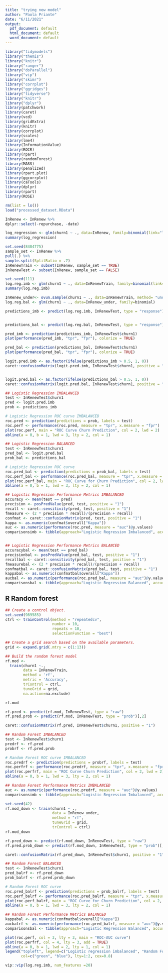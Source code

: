 ```yaml
---
title: "trying new model"
author: "Paola Priante"
date: "6/11/2021"
output:
  pdf_document: default
  html_document: default
  word_document: default
---
```


```r
library("tidymodels")
library("themis")
library("knitr")
library("ranger")
library("doParallel")
library("vip")
library("skimr")
library("corrplot")
library("ggridges")
library("tidyverse")
library("knitr")
library("dplyr")
library(patchwork)
library(caret)
library(vcd)
library(gridExtra)
library(knitr)
library(corrplot)
library(scales)
library(lme4)
library(InformationValue)
library(ROCR)
library(rpart)
library(randomForest)
library(MASS)
library(penalized)
library(rpart.plot)
library(ggcorrplot)
library(caTools)
library(dplyr)
library(rpart)
library(ROSE)
```


```r
rm(list = ls())
load("processed_dataset.RData")
```


```r
InRenew <- InRenew %>%
dplyr::select(-repurchase, -date)
```

```r
log_regression <- glm(churn1 ~ ., data=InRenew, family=binomial(link="logit"))
summary(log_regression)
```

```r
set.seed(8484775)
sample_set <- InRenew %>%
pull(.) %>%
sample.split(SplitRatio = .7)
InRenewTrain <- subset(InRenew, sample_set == TRUE)
InRenewTest <- subset(InRenew, sample_set == FALSE)
```


```r
set.seed(111)
log.reg.imb <- glm(churn1 ~ ., data=InRenewTrain, family=binomial(link="logit"))
summary(log.reg.imb)
```

```r
InRenew_under<- ovun.sample(churn1 ~ ., data=InRenewTrain, method= "under")$data
log.reg.bal <- glm(churn1 ~ ., data=InRenew_under, family=binomial)
```


```r
predictions_imb <- predict(log.reg.imb, InRenewTest, type = "response")


predictions_bal <- predict(log.reg.bal, InRenewTest, type = "response")
```

```r
pred_imb <- prediction(predictions_imb, InRenewTest$churn1)
plot(performance(pred_imb, "tpr", "fpr"), colorize = TRUE)

pred_bal <- prediction(predictions_bal, InRenewTest$churn1)
plot(performance(pred_bal, "tpr", "fpr"), colorize = TRUE)
```


```r
logit.pred.imb <- as.factor(ifelse(predictions_imb > 0.5, 1, 0))
caret::confusionMatrix(logit.pred.imb, InRenewTest$churn1, positive = "1")


logit.pred.bal <- as.factor(ifelse(predictions_bal > 0.5, 1, 0))
caret::confusionMatrix(logit.pred.bal, InRenewTest$churn1, positive = "1")
```

```r
## Logistic Regression IMBALANCED
test <- InRenewTest$churn1
pred <- logit.pred.imb
prob <- predictions_imb

# Logistic Regression ROC curve IMBALANCED
roc.pred <- prediction(predictions = prob, labels = test)
roc.perf <- performance(roc.pred, measure = "tpr", x.measure = "fpr")
plot(roc.perf, main = "ROC Curve Churn Prediction", col = 2, lwd = 2)
abline(a = 0, b = 1, lwd = 3, lty = 2, col = 1)
```


```r
## Logistic Regression BALANCED
test <- InRenewTest$churn1
pred_bal <- logit.pred.bal
prob_bal <- predictions_bal

# Logistic Regression ROC curve
roc.pred_bal <- prediction(predictions = prob_bal, labels = test)
roc.perf_bal <- performance(roc.pred_bal, measure = "tpr", x.measure = "fpr")
plot(roc.perf_bal, main = "ROC Curve for Churn Prediction", col = 2, lwd = 2)
abline(a = 0, b = 1, lwd = 3, lty = 2, col = 1)
```


```r
## Logistic Regression Performance Metrics IMBALANCED
accuracy <- mean(test == pred)
precision <- posPredValue(pred, test, positive = "1")
recall <- caret::sensitivity(pred, test, positive = "1")
fmeasure <- (2 * precision * recall)/(precision + recall)
confmat <- caret::confusionMatrix(pred, test, positive = "1")
kappa <- as.numeric(confmat$overall["Kappa"])
auc <- as.numeric(performance(roc.pred, measure = "auc")@y.values)
comparisonsimb <- tibble(approach="Logistic Regression Imbalanced", accuracy = accuracy, fmeasure = fmeasure,kappa = kappa, auc = auc)


## Logistic Regression Performance Metrics BALANCED
accuracybal <- mean(test == pred_bal)
precisionbal <- posPredValue(pred_bal, test, positive = "1")
recallbal <- caret::sensitivity(pred_bal, test, positive = "1")
fmeasurebal <- (2 * precision * recall)/(precision + recall)
confmatbal <- caret::confusionMatrix(pred_bal, test, positive = "1")
kappabal <- as.numeric(confmatbal$overall["Kappa"])
aucbal <- as.numeric(performance(roc.pred_bal, measure = "auc")@y.values)
comparisonsbal <- tibble(approach="Logistic Regression Balanced", accuracy = accuracybal, fmeasure = fmeasurebal,kappa = kappabal, auc = aucbal)
```

## R Random forest
```r
## Create a control object.
set.seed(989585)
ctrl <- trainControl(method = "repeatedcv",
                     number = 10,
                     repeats = 10,
                     selectionFunction = "best")

## Create a grid search based on the available parameters.
grid <- expand.grid(.mtry = c(1:13))

## Build the random forest model
rf.mod <- 
  train(churn1 ~.,
        data = InRenewTrain,
        method = 'rf',
        metric = 'Accuracy',
        trControl = ctrl,
        tuneGrid = grid,
        na.action=na.exclude)

rf.mod
```


```r
rf.pred <- predict(rf.mod, InRenewTest, type = "raw")
rf.pred.prob <- predict(rf.mod, InRenewTest, type = "prob")[,2]
```


```r
caret::confusionMatrix(rf.pred, InRenewTest$churn1, positive = "1")
```


```r
## Random Forest IMBALANCED
test <- InRenewTest$churn1
predrf <- rf.pred
probrf <- rf.pred.prob

# Random Forest ROC curve IMBALANCED
roc.predrf <- prediction(predictions = probrf, labels = test)
roc.perfrf <- performance(roc.predrf, measure = "tpr", x.measure = "fpr")
plot(roc.perfrf, main = "ROC Curve Churn Prediction", col = 2, lwd = 2)
abline(a = 0, b = 1, lwd = 3, lty = 2, col = 1)
```

```r
## Random Forest Performance Metrics IMBALANCED
auc <- as.numeric(performance(roc.predrf, measure = "auc")@y.values)
comparisonsimb <- tibble(approach="Logistic Regression Imbalanced", accuracy = accuracy, fmeasure = fmeasure,kappa = kappa, auc = auc)
```


```r
set.seed(42)
rf.mod_down <- train(churn1 ~ .,
                     data = InRenew_under,
                     method = "rf",
                     tuneGrid = grid,
                     trControl = ctrl)
rf.mod_down
```

```r
rf.pred_down <- predict(rf.mod_down, InRenewTest, type = "raw")
rf.pred.prob_down <- predict(rf.mod_down, InRenewTest, type = "prob")[,2]
```

```r
caret::confusionMatrix(rf.pred_down, InRenewTest$churn1, positive = "1")
```


```r
## Random Forest BALANCED
test <- InRenewTest$churn1
pred_balrf <- rf.pred_down
prob_balrf <- rf.pred.prob_down

# Random Forest ROC curve
roc.pred_balrf <- prediction(predictions = prob_balrf, labels = test)
roc.perf_balrf <- performance(roc.pred_balrf, measure = "tpr", x.measure = "fpr")
plot(roc.perf_balrf, main = "ROC Curve for Churn Prediction", col = 2, lwd = 2)
abline(a = 0, b = 1, lwd = 3, lty = 2, col = 1)
```

```r

## Random Forest Performance Metrics BALANCED
kappabal <- as.numeric(confmatbal$overall["Kappa"])
aucbalrf <- as.numeric(performance(roc.pred_balrf, measure = "auc")@y.values)
comparisonsbal <- tibble(approach="Logistic Regression Balanced", accuracy = accuracybal, fmeasure = fmeasurebal,kappa = kappabal, auc = aucbal)
```

```r
plot(roc.perf, col = 3, lty = 3, main = "ROC-AUC curve")
plot(roc.perfrf, col = 4, lty = 3, add = TRUE)
abline(a = 0, b = 1, lwd = 2, lty = 1, col = 1)
legend("topleft", legend=c("Logistic regression imbalanced", "Random Forest imbalanced"),
       col=c("green", "blue"), lty=1:2, cex=0.8)
```


```r
vip::vip(log.reg.imb, num_features =20)
```


